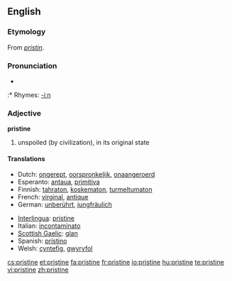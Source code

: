 ==English==

===Etymology===
From {{MF.}} ''[[pristin]]''.

===Pronunciation===
* {{audio|en-us-pristine.ogg|Audio (US)}}
:* Rhymes: [[Rhymes:English:-iːn|-iːn]]

===Adjective===
'''pristine'''

# unspoiled (by civilization), in its original state

====Translations====
{{top}}
* Dutch: [[ongerept]], [[oorspronkelijk]], [[onaangeroerd]]
* Esperanto: [[antaua]], [[primitiva]]
* Finnish: [[tahraton]], [[koskematon]], [[turmeltumaton]]
* French: [[virginal]], [[antique]]
* German: [[unberührt]], [[jungfräulich]]
{{mid}}
* [[Interlingua]]: [[pristine]]
* Italian: [[incontaminato]]
* [[Scottish Gaelic]]: [[glan#Scottish Gaelic|glan]]
* Spanish: [[prístino]]
* Welsh: [[cyntefig]], [[gwyryfol]]
{{bottom}}

[[cs:pristine]]
[[et:pristine]]
[[fa:pristine]]
[[fr:pristine]]
[[io:pristine]]
[[hu:pristine]]
[[te:pristine]]
[[vi:pristine]]
[[zh:pristine]]